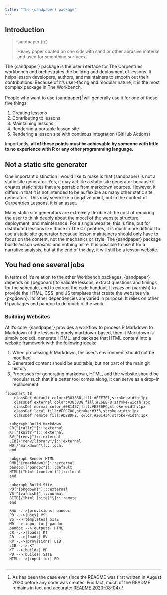 ```yaml
---
title: "The {sandpaper} package"
---
```


## Introduction

> sandpaper (n.)
> 
> Heavy paper coated on one side with sand or other abrasive material and used for smoothing surfaces.

The {sandpaper} package is the user interface for The Carpentries workbench and
orchestrates the building and deployment of lessons. It helps lesson
developers, authors, and maintainers to smooth out their contributions. Because
of it's user-facing and modular nature, it is the most complex package in The
Workbench.

People who want to use {sandpaper}[^history] will generally use it for one of
these five things:

1. Creating lessons
2. Contributing to lessons
3. Maintaining lessons
4. Rendering a portable lesson site
5. Rendering a lesson site with continous integration (GitHub Actions)

Importantly, **all of these points must be achievable by someone with little to
no experience with R or any other programming language.**

## Not a static site generator

One important distinction I would like to make is that {sandpaper} is not a
static site generator. Yes, it may act like a static site generator because it
creates static sites that are portable from markdown sources. However, it
differs in that it is not intended to be as flexible as many other static site
generators. This may seem like a negative point, but in the context of
Carpentries Lessons, it is an asset.

Many static site generators are extremely flexible at the cost of requiring the
user to think deeply about the model of the website structure, deployment, and
maintenance. For a single website, this is fine, but for distributed lessons
like those in The Carpentries, it is much more difficult to use a static site
generator because lesson maintainers should only have to focus on the content,
not the mechanics or style. The {sandpaper} package builds _lesson websites_
and nothing more. It is possible to use it for a narrative analysis, but at the
end of the day, it will still be a lesson website. 

## You had ~~one~~ several jobs

In terms of it's relation to the other Workbench packages, {sandpaper} depends
on {pegboard} to validate lessons, extract questions and timings for the
schedule, and to extract the code handout. It _relies_ on {varnish} to provide
the HTML, CSS, and JS templates that create the websites via {pkgdown}. Its
other dependencies are varied in purpose. It relies on other R packages and
pandoc to do much of the work. 

### Building Websites

At it's core, {sandpaper} provides a workflow to process R Markdown to Markdown (if
the lesson is purely markdown-based, then it Markdown is simply copied),
generate HTML, and package that HTML content into a website framework with the
following ideals:

1. When processing R Markdown, the user's environment should not be modified
2. Generated content should be auditable, but not part of the main git history
3. Processes for generating markdown, HTML, and the website should be modular
   such that if a better tool comes along, it can serve as a drop-in
   replacement


```mermaid
flowchart TB
    classDef default color:#383838,fill:#FFF7F1,stroke-width:1px
    classDef external color:#383838,fill:#E6EEF8,stroke-width:1px
    classDef normal color:#081457,fill:#E3E6FC,stroke-width:1px
    classDef local fill:#FFC700,stroke:#333,stroke-width:1px
    classDef remote fill:#D2BDF2, color:#201434,stroke-width:1px

  subgraph Build Markdown
  CR["{callr}"]:::external
  KT["{knitr}"]:::external
  RV["{renv}"]:::external
  LIB[\"renv/library"/]:::external
  MD[/"markdown"\]:::local
  end
  
  subgraph Render HTML
  RMD["{rmarkdown}"]:::external
  pandoc(["pandoc"]):::default
  HTML[("html (content)")]:::local
  end

  subgraph Build Site
  PD["{pkgdown}"]:::external
  VS["{varnish}"]:::normal
  SITE[/"html (site)"\]:::remote
  end

  RMD -.->|provisions| pandoc
  PD -.->|uses| VS
  VS -->|templates| SITE
  MD -->|input for| pandoc
  pandoc -->|outputs| HTML
  CR -.->|loads| KT
  CR -.->|loads| RV
  RV -.->|provisions| LIB
  LIB -.-> KT
  KT -->|builds| MD
  PD -->|builds| SITE
  HTML -->|input for| PD


```


[^history]: As has been the case ever since the README was first written in
  August 2020 before any code was created. Fun fact, much of the README remains
  in tact and accurate:
  [README 2020-08-04](https://github.com/carpentries/sandpaper/tree/173eb70931ab71fd2d01d8897db9e3e958c2e041#usage)
